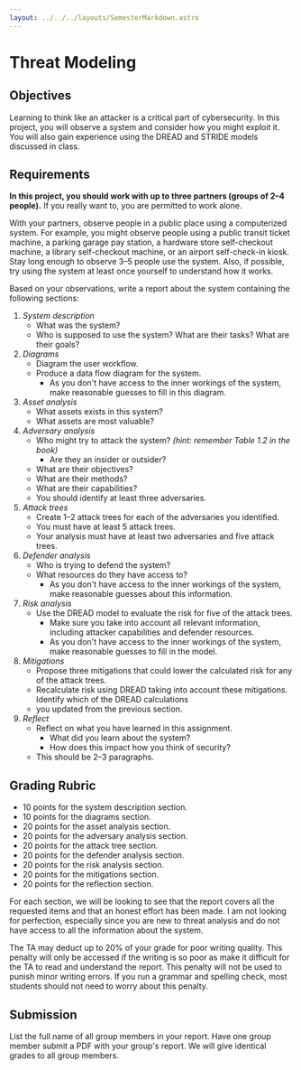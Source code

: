 ```yaml
---
layout: ../../../layouts/SemesterMarkdown.astro
---
```


# Threat Modeling

## Objectives

Learning to think like an attacker is a critical part of cybersecurity. In this
project, you will observe a system and consider how you might exploit it. You
will also gain experience using the DREAD and STRIDE models discussed in class.

## Requirements

**In this project, you should work with up to three partners (groups of 2–4
people).** If you really want to, you are permitted to work alone.

With your partners, observe people in a public place using a computerized
system. For example, you might observe people using a public transit ticket
machine, a parking garage pay station, a hardware store self-checkout machine, a
library self-checkout machine, or an airport self-check-in kiosk. Stay long
enough to observe 3–5 people use the system. Also, if possible, try using the
system at least once yourself to understand how it works.

Based on your observations, write a report about the system containing the
following sections:

1. _System description_
   - What was the system?
   - Who is supposed to use the system? What are their tasks? What are their
     goals?
2. _Diagrams_
   - Diagram the user workflow.
   - Produce a data flow diagram for the system.
     - As you don't have access to the inner workings of the system, make
       reasonable guesses to fill in this diagram.
3. _Asset analysis_
   - What assets exists in this system?
   - What assets are most valuable?
4. _Adversary analysis_
   - Who might try to attack the system? _(hint: remember Table 1.2 in the
     book)_
     - Are they an insider or outsider?
   - What are their objectives?
   - What are their methods?
   - What are their capabilities?
   - You should identify at least three adversaries.
5. _Attack trees_
   - Create 1–2 attack trees for each of the adversaries you identified.
   - You must have at least 5 attack trees.
   - Your analysis must have at least two adversaries and five attack trees.
6. _Defender analysis_
   - Who is trying to defend the system?
   - What resources do they have access to?
     - As you don't have access to the inner workings of the system, make
       reasonable guesses about this information.
7. _Risk analysis_
   - Use the DREAD model to evaluate the risk for five of the attack trees.
     - Make sure you take into account all relevant information, including
       attacker capabilities and defender resources.
     - As you don't have access to the inner workings of the system, make
       reasonable guesses to fill in the model.
8. _Mitigations_
   - Propose three mitigations that could lower the calculated risk for any of
     the attack trees.
   - Recalculate risk using DREAD taking into account these mitigations.
     Identify which of the DREAD calculations
   - you updated from the previous section.
9. _Reflect_
   - Reflect on what you have learned in this assignment.
     - What did you learn about the system?
     - How does this impact how you think of security?
   - This should be 2–3 paragraphs.

## Grading Rubric

- 10 points for the system description section.
- 10 points for the diagrams section.
- 20 points for the asset analysis section.
- 20 points for the adversary analysis section.
- 20 points for the attack tree section.
- 20 points for the defender analysis section.
- 20 points for the risk analysis section.
- 20 points for the mitigations section.
- 20 points for the reflection section.

For each section, we will be looking to see that the report covers all the
requested items and that an honest effort has been made. I am not looking for
perfection, especially since you are new to threat analysis and do not have
access to all the information about the system.

The TA may deduct up to 20% of your grade for poor writing quality. This penalty
will only be accessed if the writing is so poor as make it difficult for the TA
to read and understand the report. This penalty will not be used to punish minor
writing errors. If you run a grammar and spelling check, most students should
not need to worry about this penalty.

## Submission

List the full name of all group members in your report. Have one group member
submit a PDF with your group's report. We will give identical grades to all
group members.
